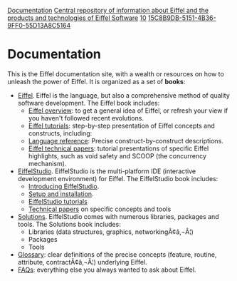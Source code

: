 [[Property:title|Documentation]]
[[Property:description|Central repository of information about Eiffel and the products and technologies of Eiffel Software]]
[[Property:weight|10]]
[[Property:uuid|15C8B9DB-5151-4B36-9FF0-55D13A8C5164]]
= Documentation =

This is the Eiffel documentation site, with a wealth or resources on how to unleash the power of Eiffel. It is organized as a set of '''books''':

* [[Eiffel]]. Eiffel is the language, but also a comprehensive method of quality software development. The Eiffel book includes:
** [[Eiffel Overview|Eiffel overview]]: to get a general idea of Eiffel, or refresh your view if you haven't followed recent evolutions.
** [[Eiffel Tutorials|Eiffel tutorials]]: step-by-step presentation of Eiffel concepts and constructs, including:
** [[Language reference|Language reference]]: Precise construct-by-construct descriptions.
** [[Technical papers about Eiffel|Eiffel technical papers]]: tutorial presentations of specific Eiffel highlights, such as void safety and SCOOP (the concurrency mechanism).
* [[EiffelStudio]]. EiffelStudio is the multi-platform IDE (interactive development environment) for Eiffel. The EiffelStudio book includes:
** [[Introducing EiffelStudio]].
** [[Setup and installation]].
** [[EiffelStudio tutorials]]
** [[Technical papers about EiffelStudio|Technical papers]] on specific concepts and tools
* [[Solutions]]. EiffelStudio comes with numerous libraries, packages and tools. The Solutions book includes:
** Libraries (data structures, graphics, networkingÃ¢â‚¬Â¦)
** Packages
** Tools
* [[Glossary]]: clear definitions of the precise concepts (feature, routine, attribute, contractÃ¢â‚¬Â¦) underlying Eiffel.
* [[FAQs]]: everything else you always wanted to ask about Eiffel.

